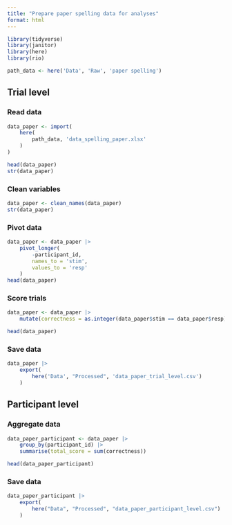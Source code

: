 ```yaml
---
title: "Prepare paper spelling data for analyses"
format: html
---
```



```r
library(tidyverse)
library(janitor)
library(here)
library(rio)

path_data <- here('Data', 'Raw', 'paper spelling')
```

## Trial level
### Read data

```r
data_paper <- import(
    here(
        path_data, 'data_spelling_paper.xlsx'
    )
)

head(data_paper)
str(data_paper)
```

### Clean variables

```r
data_paper <- clean_names(data_paper)
str(data_paper)
```

### Pivot data

```r
data_paper <- data_paper |>
    pivot_longer(
        -participant_id,
        names_to = 'stim',
        values_to = 'resp'
    )
head(data_paper)
```

### Score trials

```r
data_paper <- data_paper |>
    mutate(correctness = as.integer(data_paper$stim == data_paper$resp))

head(data_paper) 
```

### Save data

```r
data_paper |> 
    export(
        here('Data', "Processed", 'data_paper_trial_level.csv')
    )
```

## Participant level

### Aggregate data
```r
data_paper_participant <- data_paper |>
    group_by(participant_id) |> 
    summarise(total_score = sum(correctness))

head(data_paper_participant)
```

### Save data

```r
data_paper_participant |> 
    export(
        here("Data", "Processed", "data_paper_participant_level.csv")
    )
```